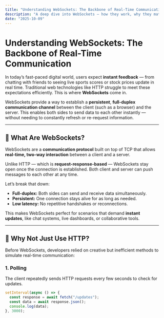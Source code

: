 ```yaml
---
title: "Understanding WebSockets: The Backbone of Real-Time Communication"
description: "A deep dive into WebSockets — how they work, why they matter, and how you can use them to build real-time applications."
date: "2025-10-09"
---
```


# Understanding WebSockets: The Backbone of Real-Time Communication

In today’s fast-paced digital world, users expect **instant feedback** — from chatting with friends to seeing live sports scores or stock prices update in real time. Traditional web technologies like HTTP struggle to meet these expectations efficiently. This is where **WebSockets** come in.

WebSockets provide a way to establish a **persistent**, **full-duplex communication channel** between the client (such as a browser) and the server. This enables both sides to send data to each other instantly — without needing to constantly refresh or re-request information.

---

## 🧠 What Are WebSockets?

WebSockets are a **communication protocol** built on top of TCP that allows **real-time, two-way interaction** between a client and a server.

Unlike HTTP — which is **request-response-based** — WebSockets stay open once the connection is established. Both client and server can push messages to each other at any time.

Let’s break that down:

- **Full-duplex:** Both sides can send and receive data simultaneously.  
- **Persistent:** One connection stays alive for as long as needed.  
- **Low latency:** No repetitive handshakes or reconnections.  

This makes WebSockets perfect for scenarios that demand **instant updates**, like chat systems, live dashboards, or collaborative tools.

---

## 🔁 Why Not Just Use HTTP?

Before WebSockets, developers relied on creative but inefficient methods to simulate real-time communication:

### 1. Polling

The client repeatedly sends HTTP requests every few seconds to check for updates.

```js
setInterval(async () => {
  const response = await fetch("/updates");
  const data = await response.json();
  console.log(data);
}, 3000);
